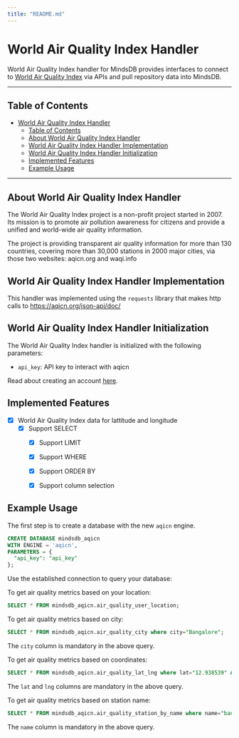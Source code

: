 ```yaml
---
title: "README.md"
---
```


# World Air Quality Index Handler

World Air Quality Index handler for MindsDB provides interfaces to connect to [World Air Quality Index](https://aqicn.org) via APIs and pull repository data into MindsDB.

---

## Table of Contents

- [World Air Quality Index Handler](#world-air-quality-index-handler)
  - [Table of Contents](#table-of-contents)
  - [About World Air Quality Index Handler](#about-world-air-quality-index-handler)
  - [World Air Quality Index Handler Implementation](#world-air-quality-index-handler-implementation)
  - [World Air Quality Index Handler Initialization](#world-air-quality-index-handler-initialization)
  - [Implemented Features](#implemented-features)
  - [Example Usage](#example-usage)

---

## About World Air Quality Index Handler

The World Air Quality Index project is a non-profit project started in 2007. Its mission is to promote air pollution awareness for citizens and provide a unified and world-wide air quality information.

The project is providing transparent air quality information for more than 130 countries, covering more than 30,000 stations in 2000 major cities, via those two websites: aqicn.org and waqi.info


## World Air Quality Index Handler Implementation

This handler was implemented using the `requests` library that makes http calls to https://aqicn.org/json-api/doc/

## World Air Quality Index Handler Initialization

The World Air Quality Index handler is initialized with the following parameters:

- `api_key`: API key to interact with aqicn

Read about creating an account [here](https://aqicn.org/api/).

## Implemented Features

- [x] World Air Quality Index data for lattitude and longitude
  - [x] Support SELECT
    - [x] Support LIMIT
    - [x] Support WHERE
    - [x] Support ORDER BY
    - [x] Support column selection


## Example Usage

The first step is to create a database with the new `aqicn` engine. 

~~~~sql
CREATE DATABASE mindsdb_aqicn
WITH ENGINE = 'aqicn',
PARAMETERS = {
  "api_key": "api_key"
};
~~~~

Use the established connection to query your database:

To get air quality metrics based on your location:

~~~~sql
SELECT * FROM mindsdb_aqicn.air_quality_user_location;
~~~~

To get air quality metrics based on city:

~~~~sql
SELECT * FROM mindsdb_aqicn.air_quality_city where city="Bangalore";
~~~~

The `city` column is mandatory in the above query.

To get air quality metrics based on coordinates:

~~~~sql
SELECT * FROM mindsdb_aqicn.air_quality_lat_lng where lat="12.938539" AND lng="77.5901";
~~~~

The `lat` and `lng` columns are mandatory in the above query.

To get air quality metrics based on station name:

~~~~sql
SELECT * FROM mindsdb_aqicn.air_quality_station_by_name where name="bangalore";
~~~~

The `name` column is mandatory in the above query.
